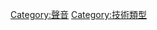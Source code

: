 {{Catmore}}
{{Commonscat|Sound technology}}

[[Category:聲音|Category:聲音]]
[[Category:技術類型|Category:技術類型]]